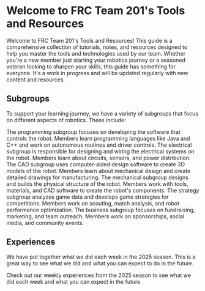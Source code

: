 

# Welcome to FRC Team 201's Tools and Resources

Welcome to FRC Team 201's Tools and Resources! This guide is a comprehensive collection of tutorials, notes, and resources designed to help you master the tools and technologies used by our team. Whether you're a new member just starting your robotics journey or a seasoned veteran looking to sharpen your skills, this guide has something for everyone. It's a work in progress and will be updated regularly with new content and resources.



## Subgroups

To support your learning journey, we have a variety of subgroups that focus on different aspects of robotics. These include:

<Cards>
    <Card title="Programming" href="/Programming/Tools&Setup" icon={FaCode()}>
        The programming subgroup focuses on developing the software that controls the robot. Members learn programming languages like Java and C++ and work on autonomous routines and driver controls.
    </Card>
    <Card title="Electrical" href="/Electrical" icon={FaPlug()}>
        The electrical subgroup is responsible for designing and wiring the electrical systems on the robot. Members learn about circuits, sensors, and power distribution.
    </Card>
    <Card title="CAD" href="/CAD/Introduction" icon={FaCube()} >
        The CAD subgroup uses computer-aided design software to create 3D models of the robot. Members learn about mechanical design and create detailed drawings for manufacturing.
    </Card>
    <Card title="Mechanical" href="/Mechanical" icon={ImCogs()}>
        The mechanical subgroup designs and builds the physical structure of the robot. Members work with tools, materials, and CAD software to create the robot's components.
    </Card>
    <Card title="Strategy" href="/Strategy" icon={FaRegLightbulb()}>
        The strategy subgroup analyzes game data and develops game strategies for competitions. Members work on scouting, match analysis, and robot performance optimization.
    </Card>
    <Card title="Business" href="/card" icon={FaBuildingShield()}>
        The business subgroup focuses on fundraising, marketing, and team outreach. Members work on sponsorships, social media, and community events.
    </Card>

</Cards>

## Experiences

We have put together what we did each week in the 2025 season. This is a great way to see what we did and what you can expect to do in the future.

<Cards>
    <Card title="2025 Season" href="/Experiences/2025" icon={FaExpeditedssl()}>
        Check out our weekly experiences from the 2025 season to see what we did each week and what you can expect in the future.
    </Card>
</Cards>

